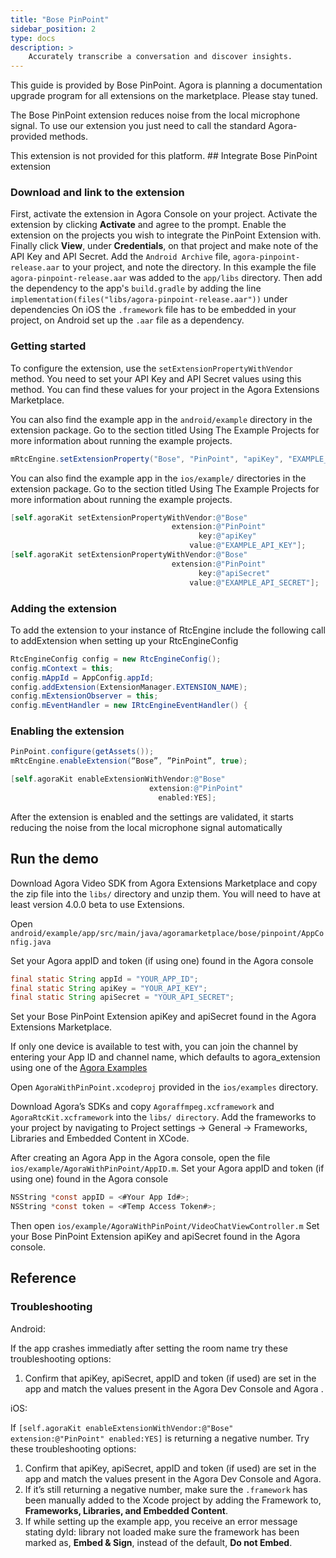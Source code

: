 ```yaml
---
title: "Bose PinPoint"
sidebar_position: 2
type: docs
description: >
    Accurately transcribe a conversation and discover insights.
---
```


This guide is provided by Bose PinPoint. Agora is planning a documentation upgrade program for all extensions on the marketplace. Please stay tuned.

The Bose PinPoint extension reduces noise from the local microphone signal. To use our extension you just need to call the standard Agora-provided methods.

<PlatformWrapper notAllowed="android">
<PlatformWrapper notAllowed="ios">
This extension is not provided for this platform.
</PlatformWrapper>
</PlatformWrapper>
<PlatformWrapper notAllowed="web">
<PlatformWrapper notAllowed="macos">
<PlatformWrapper notAllowed="windows">
<PlatformWrapper notAllowed="flutter">
<PlatformWrapper notAllowed="react-native">
## Integrate Bose PinPoint extension

### Download and link to the extension

First, activate the extension in Agora Console on your project. Activate the extension by clicking **Activate** and agree to the prompt. Enable the extension on the projects you wish to integrate the PinPoint Extension with. Finally click **View**, under **Credentials**, on that project and make note of the API Key and API Secret.
<PlatformWrapper platform="android">
Add the `Android Archive` file, `agora-pinpoint-release.aar` to your project, and note the directory. In this example the file `agora-pinpoint-release.aar` was added to the `app/libs` directory. Then add the dependency to the app's `build.gradle` by adding the line `implementation(files("libs/agora-pinpoint-release.aar"))` under dependencies
</PlatformWrapper>
<PlatformWrapper platform="ios">
On iOS the `.framework` file has to be embedded in your project, on Android set up the `.aar` file as a dependency.
</PlatformWrapper>

### Getting started

To configure the extension, use the `setExtensionPropertyWithVendor` method. You need to set your API Key and API Secret values using this method. You can find these values for your project in the Agora Extensions Marketplace.

<PlatformWrapper platform="android">

You can also find the example app in the `android/example` directory in the extension package. Go to the section titled Using The Example Projects for more information about running the example projects.

```java
mRtcEngine.setExtensionProperty("Bose", "PinPoint", "apiKey", "EXAMPLE_API_KEY"); mRtcEngine.setExtensionProperty("Bose", "PinPoint", "apiSecret", "EXAMPLE_API_SECRET");
```
</PlatformWrapper>
<PlatformWrapper platform="ios">

You can also find the example app in the `ios/example/` directories in the extension package. Go to the section titled Using The Example Projects for more information about running the example projects.

```objective-c
[self.agoraKit setExtensionPropertyWithVendor:@"Bose"
                                    extension:@"PinPoint"
                                          key:@"apiKey"
                                        value:@"EXAMPLE_API_KEY"];
[self.agoraKit setExtensionPropertyWithVendor:@"Bose"
                                    extension:@"PinPoint"
                                          key:@"apiSecret"
                                        value:@"EXAMPLE_API_SECRET"];
```
</PlatformWrapper>

### Adding the extension

To add the extension to your instance of RtcEngine include the following call to addExtension when setting up your RtcEngineConfig

```java
RtcEngineConfig config = new RtcEngineConfig();
config.mContext = this;
config.mAppId = AppConfig.appId;
config.addExtension(ExtensionManager.EXTENSION_NAME);
config.mExtensionObserver = this;
config.mEventHandler = new IRtcEngineEventHandler() {
```


### Enabling the extension

<PlatformWrapper platform="android">

```java
PinPoint.configure(getAssets());
mRtcEngine.enableExtension(“Bose”, ”PinPoint”, true);
```
</PlatformWrapper>

<PlatformWrapper platform="ios">

```objective-c
[self.agoraKit enableExtensionWithVendor:@"Bose"
                               extension:@"PinPoint"
                                 enabled:YES];
```
</PlatformWrapper>

After the extension is enabled and the settings are validated, it starts reducing the noise from the local microphone signal automatically

## Run the demo

Download Agora Video SDK from Agora Extensions Marketplace and copy the zip file into the `libs/` directory and unzip them. You will need to have at least version 4.0.0 beta to use Extensions.

<PlatformWrapper platform="android">

Open `android/example/app/src/main/java/agoramarketplace/bose/pinpoint/AppConfig.java`

Set your Agora appID and token (if using one) found in the Agora console

```java
final static String appId = "YOUR_APP_ID";
final static String apiKey = "YOUR_API_KEY";
final static String apiSecret = "YOUR_API_SECRET";
```

Set your Bose PinPoint Extension apiKey and apiSecret found in the Agora Extensions Marketplace.

If only one device is available to test with, you can join the channel by entering your App ID and channel name, which defaults to agora_extension using one of the [Agora Examples](https://webdemo.agora.io/agora-web-showcase/examples/Agora-Web-Tutorial-1to1-Web/)
</PlatformWrapper>

<PlatformWrapper platform="ios">

Open `AgoraWithPinPoint.xcodeproj` provided in the `ios/examples` directory.

Download Agora’s SDKs and copy `Agoraffmpeg.xcframework` and `AgoraRtcKit.xcframework` into the `libs/ directory`. Add the frameworks to your project by navigating to Project settings -> General -> Frameworks, Libraries and Embedded Content in XCode.

After creating an Agora App in the Agora console, open the file `ios/example/AgoraWithPinPoint/AppID.m`. Set your Agora appID and token (if using one) found in the Agora console

```objective-c
NSString *const appID = <#Your App Id#>;
NSString *const token = <#Temp Access Token#>;
```

Then open `ios/example/AgoraWithPinPoint/VideoChatViewController.m` Set your Bose PinPoint Extension apiKey and apiSecret found in the Agora console.
</PlatformWrapper>
## Reference

### Troubleshooting

Android:

If the app crashes immediatly after setting the room name try these troubleshooting options:

1. Confirm that apiKey, apiSecret, appID and token (if used) are set in the app and match the values present in the Agora Dev Console and Agora .

iOS:

If `[self.agoraKit enableExtensionWithVendor:@"Bose" extension:@"PinPoint" enabled:YES]` is returning a negative number. Try these troubleshooting options:

1. Confirm that apiKey, apiSecret, appID and token (if used) are set in the app and match the values present in the Agora Dev Console and Agora.
2. If it’s still returning a negative number, make sure the `.framework` has been manually added to the Xcode project by adding the Framework to, **Frameworks, Libraries, and Embedded Content**.
3. If while setting up the example app, you receive an error message stating dyld: library not loaded make sure the framework has been marked as, **Embed & Sign**, instead of the default, **Do not Embed**.

</PlatformWrapper>
</PlatformWrapper>
</PlatformWrapper>
</PlatformWrapper>
</PlatformWrapper>